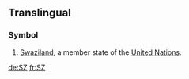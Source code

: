 {{also|.sz}}
==Translingual==

===Symbol===
{{infl|mul|symbol}}
# [[Swaziland]], a member state of the [[United Nations]].

[[de:SZ]]
[[fr:SZ]]